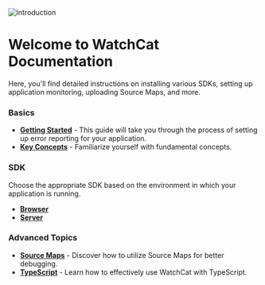 
<Image className="nx-rounded-md nx-my-2" src="/headers/introduction.svg" alt="Introduction" width={1200} height={300} />

# Welcome to WatchCat Documentation

Here, you'll find detailed instructions on installing various SDKs, setting up application monitoring, uploading Source Maps, and more.

### Basics

- [__Getting Started__](getting-started) - This guide will take you through the process of setting up error reporting for your application.
- [__Key Concepts__](key-concepts) - Familiarize yourself with fundamental concepts.

### SDK

Choose the appropriate SDK based on the environment in which your application is running.

- [__Browser__](/sdk/browser)
- [__Server__](/sdk/server)

### Advanced Topics
- [__Source Maps__](sourcemaps) - Discover how to utilize Source Maps for better debugging.
- [__TypeScript__](typescript) - Learn how to effectively use WatchCat with TypeScript.
